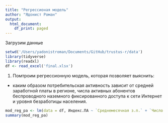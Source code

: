 ```yaml
---
title: "Регрессионая модель"
author: "Ядонист Роман"
output:
  html_document:
    df_print: paged
---
```


Загрузим данные
```r
setwd('/Users/yadonistroman/Documents/GitHub/trustus-r/data')
library(tidyverse)
library(readxl)
df <- read_excel('final.xlsx')
```

1. Помтроим регрессионную модель, которая позволяет выяснить:
 - каким образом потребительская активность зависит от средней заработной платы в регионе, 
числа активных абонентов беспроводного наземного фиксированного доступа к сети Интернет и
уровня безработицы населения.
```r
mod_reg_pa <- lm(data = df, Индекс.ПА ~ `Среднемесячная з.п.` + `Число абонентов` + `Уровень безработицы`)
summary(mod_reg_pa)
```


